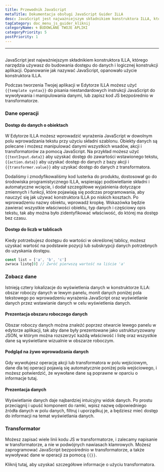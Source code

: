 ```yaml
---
title: Przewodnik JavaScript
metaTitle: Dokumentacja obsługi JavaScript Guider ILLA
desc: JavaScript jest najważniejszym składnikiem konstruktora ILLA, którego narzędzia używasz do budowania dostępu do danych i logicznej konstrukcji aplikacji
tagCategory: doc_menu_js_guider_kliknij
categoryName: 🌀 BUDOWLANE TWOJE APLIKI
categoryPriority: 5
postPriority: 1
---
```


* * *

## <h2 hidden>JavaScript Guider</h2>

JavaScript jest najważniejszym składnikiem konstruktora ILLA, którego narzędzia używasz do budowania dostępu do danych i logicznej konstrukcji aplikacji. Opanowanie jak nazywać JavaScript, opanowało użycie konstruktora ILLA.

Podczas tworzenia Twojej aplikacji w Edytorze ILLA możesz użyć `{{template syntax}}` do pisania niestandardowych instrukcji JavaScript do wywoływania i manipulowania danymi, lub zapisz kod JS bezpośrednio w transformatorze.

### Dane operacji

#### Dostęp do danych o obiektach

W Edytorze ILLA możesz wprowadzić wyrażenia JavaScript w dowolnym polu wprowadzania tekstu przy użyciu składni szablonu. Obiekty danych są polecane i możesz manipulować danymi wszystkich wsadów, akcji i transformatorów za pomocą JavaScript. Na przykład możesz użyć `{{textInput.data}}` aby uzyskać dostęp do zawartości wstawionego tekstu, `{{action.data}}` aby uzyskać dostęp do danych z bazy akcji i `{{transformer.value}}` aby uzyskać dostęp do danych z transformatora.

Dodaliśmy i zmodyfikowaliśmy kod lusterka do produktu, dostosował go do środowiska programistycznego ILLA, wspierając podświetlanie składni i automatyczne wcięcie, i dodał szczegółowe wyjaśnienia dotyczące zmiennych i funkcji, które pojawiają się podczas programowania, aby nauczyć się jak używać konstruktora ILLA po niskich kosztach. Po wprowadzeniu nazwy obiektu, wprowadź kropkę. Wskazówka będzie zawierać wszystkie właściwości obiektu, typ danych i częściowy opis tekstu, tak aby można było zidentyfikować właściwość, do której ma dostęp bez czasu.

#### Dostęp do liczb w tablicach

Kiedy potrzebujesz dostępu do wartości w określonej tablicy, możesz uzyskać wartość na podstawie pozycji lub subskrypcji danych potrzebnych do uzyskania dostępu.

```javascript
const list = ['a', 'b', 'c']
zwraca listę[0] // Zwróć pierwszą wartość na liście 'a'
```

### Zobacz dane

Istnieją cztery lokalizacje do wyświetlenia danych w konstruktorze ILLA: obszar roboczy danych w lewym panelu, monit danych poniżej pola tekstowego po wprowadzeniu wyrażenia JavaScript oraz wyświetlanie danych przez wstawianie danych w celu wyświetlenia danych.

#### Prezentacja obszaru roboczego danych

Obszar roboczy danych można znaleźć poprzez otwarcie lewego panelu w edytorze aplikacji, tak aby dane były prezentowane jako ustrukturyzowany JSON, w którym można rozszerzyć każdą właściwość i listę oraz wszystkie dane są wyświetlane wizualnie w obszarze roboczym.

[//]: # "[图片]"

#### Podgląd na żywo wprowadzania danych

Gdy wywołujesz operację akcji lub transformatora w polu wejściowym, dane dla tej operacji pojawią się automatycznie poniżej pola wejściowego, i możesz potwierdzić, że wywołane dane są poprawne w oparciu o informacje tutaj.

[//]: # "[图片]"

#### Prezentacja danych

Wyświetlanie danych daje najbardziej intuicyjny widok danych. Po prostu przeciągnij i upuść komponent do ramki, wpisz nazwę odpowiedniego źródła danych w polu danych, filtruj i uporządkuj je, a będziesz mieć dostęp do informacji na temat wyświetlania danych.

[//]: # "[图片]"

### Transformator

Możesz zapisać wiele linii kodu JS w transformatorze, i zalecamy napisanie w transformatorze, a nie w podwójnych nawiasach klamrowych. Możesz zaprogramować JavaScript bezpośrednio w transformatorze, a także wywoływać dane w operacji za pomocą `{{}}`.

Kliknij tutaj, aby uzyskać szczegółowe informacje o użyciu transformatora.
